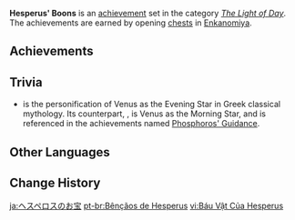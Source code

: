 {{Achievement Set Infobox
|primogems    = {{Achievement/Primogems|Hesperus' Boons}}
|total        = {{Achievement/Total|Hesperus' Boons}}
|category     = The Light of Day
}}
'''Hesperus' Boons''' is an [[achievement]] set in the category ''[[The Light of Day]]''. The achievements are earned by opening [[chests]] in [[Enkanomiya]].

==Achievements==
{{Achievements by Category Table|Hesperus' Boons}}
<!--
==Notes==
-->
==Trivia==
* {{w|Hesperus}} {{Lang|el=Ἕσπερος|el_rm=Hésperos}} is the personification of Venus as the Evening Star in Greek classical mythology. Its counterpart, {{w|Phosphorus (morning star)|Phosphorus}}, is Venus as the Morning Star, and is referenced in the achievements named [[Phosphoros' Guidance]].

==Other Languages==
{{Other Languages
|en      = Hesperus' Boons
|zhs     = 赫斯珀洛斯的好东西
|zhs_rm  = Hèsīpòluòsī de Hǎo Dōngxi
|zht     = 赫斯珀洛斯的好東西
|zht_rm  = Hèsīpòluòsī de Hǎo Dōngxī
|zh_tl   = Hesperus' Boons
|ja      = ヘスペロスのお宝
|ja_rm   = Hesuperosu no O-takara
|ja_tl   = Hesperus' Treasure
|ko      = 헤스페로스의 보물
|ko_rm   = Heseupesoreu-ui Bomul
|ko_tl   = Hesperus' Treasure
|es      = La bendición de Héspero
|es_tl   = The Blessing of Hesperus
|fr      = La bénédiction d'Hespéros
|fr_tl   = The Blessing of Hesperos
|ru      = Дары Геспероса
|ru_tl   = Hesperus' Gifts
|th      = สมบัติของ Hesperus
|th_rm   = 
|th_tl   = 
|vi      = Báu Vật Của Hesperus
|vi_tl   = Hesperus' Treasure
|de      = Hesperus’ Segen
|de_tl   = Hesperus' Blessing
|id      = Harta Milik Hesperus
|id_tl   = Hesperus' Treasure
|pt      = Bênçãos de Hesperus
|pt_tl   = 
|tr      = Hesperus'un Nimeti
|tr_tl   = Hesperus' Blessing
|it      = Doni di Hesperus
|it_tl   = 
}}

==Change History==
{{Change History|2.4}}
<!--
==References==
{{Reflist}}
-->

[[ja:ヘスペロスのお宝]]
[[pt-br:Bênçãos de Hesperus]]
[[vi:Báu Vật Của Hesperus]]
